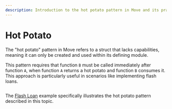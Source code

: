 ```yaml
---
description: Introduction to the hot potato pattern in Move and its practical application.
---
```


# Hot Potato

The "hot potato" pattern in Move refers to a struct that lacks capabilities,
meaning it can only be created and used within its defining module. 

This pattern requires that function `B` must be called immediately after function `A`, when function `A` returns a hot potato and function `B` consumes it.
This approach is particularly useful in scenarios like implementing flash loans.

```move file=<rootDir>/docs/examples/move/move-overview/patterns/hot-potato.move
```

The [Flash Loan](https://github.com/iotaledger/iota/blob/main/examples/move/flash_lender/sources/example.move) example specifically illustrates the hot potato pattern described in this topic.
